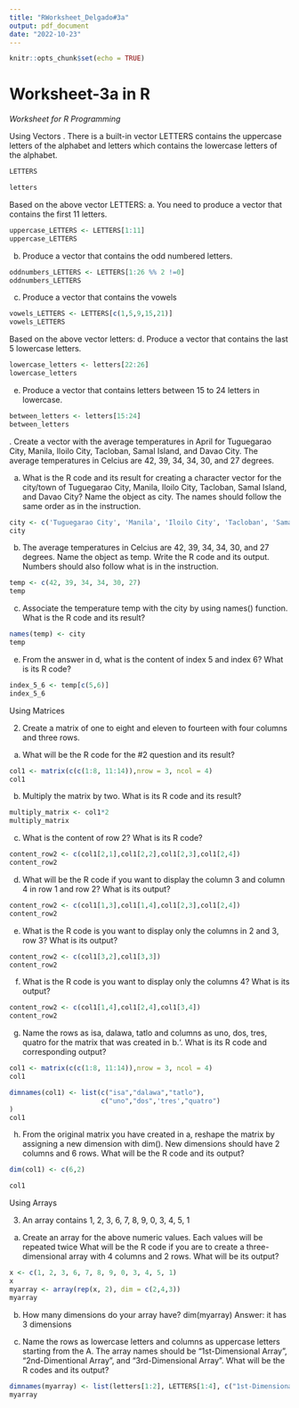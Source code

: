 ```yaml
---
title: "RWorksheet_Delgado#3a"
output: pdf_document
date: "2022-10-23"
---
```


```r
knitr::opts_chunk$set(echo = TRUE)
```


# Worksheet-3a in R
 *Worksheet for R Programming*


Using Vectors
\hfill\break
1. There is a built-in vector LETTERS contains the uppercase letters of the alphabet and letters which contains the lowercase letters of the alphabet.

```r
LETTERS
```

```r
letters
```

\hfill\break
Based on the above vector LETTERS:
\hfill\break
a. You need to produce a vector that contains the first 11 letters.

```r
uppercase_LETTERS <- LETTERS[1:11]
uppercase_LETTERS
```

\hfill\break
b. Produce a vector that contains the odd numbered letters.

```r
oddnumbers_LETTERS <- LETTERS[1:26 %% 2 !=0]
oddnumbers_LETTERS
```

\hfill\break
c. Produce a vector that contains the vowels


```r
vowels_LETTERS <- LETTERS[c(1,5,9,15,21)]
vowels_LETTERS
```

\hfill\break
Based on the above vector letters:
d. Produce a vector that contains the last 5 lowercase letters.

```r
lowercase_letters <- letters[22:26]
lowercase_letters
```

\hfill\break
e. Produce a vector that contains letters between 15 to 24 letters in lowercase.

```r
between_letters <- letters[15:24]
between_letters
```

\hfill\break
2. Create a vector with the average temperatures in April for Tuguegarao City, Manila,
         Iloilo City, Tacloban, Samal Island, and Davao City. The average temperatures in
         Celcius are 42, 39, 34, 34, 30, and 27 degrees.


\hfill\break
a. What is the R code and its result for creating a character vector for the city/town of
        Tuguegarao City, Manila, Iloilo City, Tacloban, Samal Island, and Davao City? Name the
         object as city. The names should follow the same order as in the instruction.

```r
city <- c('Tuguegarao City', 'Manila', 'Iloilo City', 'Tacloban', 'Samal Island','Davao City')
city
```

\hfill\break
b. The average temperatures in Celcius are 42, 39, 34, 34, 30, and 27 degrees.
       Name the object as temp. Write the R code and its output. Numbers should also follow what
      is in the instruction.
```r
temp <- c(42, 39, 34, 34, 30, 27)
temp
```
\hfill\break
c. Associate the temperature temp with the city by using names() function. What is
       the R code and its result?
```r
names(temp) <- city
temp
```
\hfill\break
e. From the answer in d, what is the content of index 5 and index 6? What is its R code?
```r
index_5_6 <- temp[c(5,6)]
index_5_6
```
\hfill\break
Using Matrices

2. Create a matrix of one to eight and eleven to fourteen with four columns and three rows.
a. What will be the R code for the #2 question and its result?
```r
col1 <- matrix(c(c(1:8, 11:14)),nrow = 3, ncol = 4)
col1
```

\hfill\break
b. Multiply the matrix by two. What is its R code and its result?
```r
multiply_matrix <- col1*2
multiply_matrix
```
\hfill\break
c. What is the content of row 2? What is its R code?
```r
content_row2 <- c(col1[2,1],col1[2,2],col1[2,3],col1[2,4]) 
content_row2
```
\hfill\break
d. What will be the R code if you want to display the column 3 and column 4 in row 1 and row 2? What is its output?
```r
content_row2 <- c(col1[1,3],col1[1,4],col1[2,3],col1[2,4]) 
content_row2
```

\hfill\break
e. What is the R code is you want to display only the columns in 2 and 3, row 3? What is its output?

```r
content_row2 <- c(col1[3,2],col1[3,3]) 
content_row2
```
\hfill\break
f. What is the R code is you want to display only the columns 4? What is its output?
```r
content_row2 <- c(col1[1,4],col1[2,4],col1[3,4]) 
content_row2
```

\hfill\break
g. Name the rows as isa, dalawa, tatlo and columns as uno, dos, tres, quatro for the matrix that was created in b.‘. What is its R code and corresponding output?
```r
col1 <- matrix(c(c(1:8, 11:14)),nrow = 3, ncol = 4)
col1

dimnames(col1) <- list(c("isa","dalawa","tatlo"),
                       c("uno","dos",'tres',"quatro")
)
col1
```

\hfill\break
h. From the original matrix you have created in a, reshape the matrix by assigning a
     new dimension with dim(). New dimensions should have 2 columns and 6 rows. What will be the R code and its output?
```r
dim(col1) <- c(6,2)

col1
```

\hfill\break
Using Arrays

3. An array contains 1, 2, 3, 6, 7, 8, 9, 0, 3, 4, 5, 1

\hfill\break
a. Create an array for the above numeric values. Each values will be repeated twice
     What will be the R code if you are to create a three-dimensional array with 4 columns and 2
       rows. What will be its output?
```r
x <- c(1, 2, 3, 6, 7, 8, 9, 0, 3, 4, 5, 1)
x
myarray <- array(rep(x, 2), dim = c(2,4,3))
myarray

```

\hfill\break
b. How many dimensions do your array have?
dim(myarray)
Answer: it has 3 dimensions

\hfill\break
c. Name the rows as lowercase letters and columns as uppercase letters starting from
       the A. The array names should be “1st-Dimensional Array”, “2nd-Dimentional Array”, and
         “3rd-Dimensional Array”. What will be the R codes and its output?
```r
dimnames(myarray) <- list(letters[1:2], LETTERS[1:4], c("1st-Dimensional Array", "2nd-Dimentional Array", "3rd-Dimensional Array"))
myarray
```

